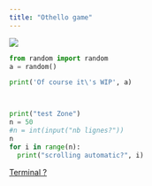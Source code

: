 ```yaml
---
title: "Othello game"
---
```



![](WIP-logo.png)

```python
from random import random
a = random()

print('Of course it\'s WIP', a)



print("test Zone")
n = 50
#n = int(input("nb lignes?"))
n
for i in range(n):
  print("scrolling automatic?", i)
```


[Terminal ?](terminal/terminal.html)